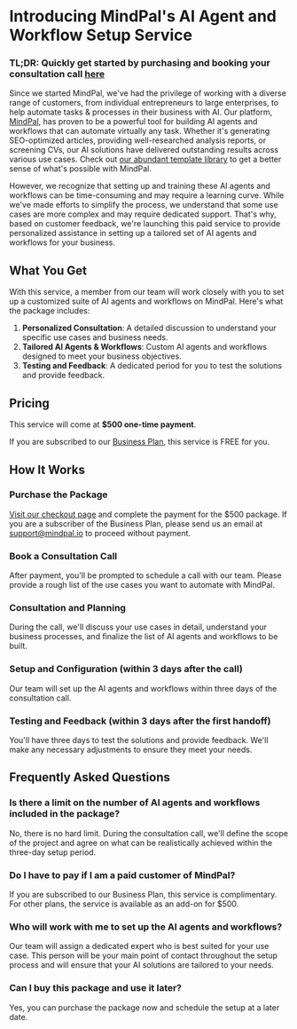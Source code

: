 # Introducing MindPal's AI Agent and Workflow Setup Service


### TL;DR: Quickly get started by purchasing and booking your consultation call [here](https://mindpalspace.lemonsqueezy.com/buy/806ea64f-b733-433e-a19f-57767c2c42aa)

Since we started MindPal, we've had the privilege of working with a diverse range of customers, from individual entrepreneurs to large enterprises, to help automate tasks & processes in their business with AI. Our platform, [MindPal](https://mindpal.io/), has proven to be a powerful tool for building AI agents and workflows that can automate virtually any task. Whether it's generating SEO-optimized articles, providing well-researched analysis reports, or screening CVs, our AI solutions have delivered outstanding results across various use cases. Check out [our abundant template library](https://mindpal.space/workflow) to get a better sense of what's possible with MindPal.

However, we recognize that setting up and training these AI agents and workflows can be time-consuming and may require a learning curve. While we've made efforts to simplify the process, we understand that some use cases are more complex and may require dedicated support. That's why, based on customer feedback, we're launching this paid service to provide personalized assistance in setting up a tailored set of AI agents and workflows for your business.

## What You Get 

With this service, a member from our team will work closely with you to set up a customized suite of AI agents and workflows on MindPal. Here's what the package includes:

1. **Personalized Consultation**: A detailed discussion to understand your specific use cases and business needs.
2. **Tailored AI Agents & Workflows**: Custom AI agents and workflows designed to meet your business objectives.
3. **Testing and Feedback**: A dedicated period for you to test the solutions and provide feedback.

## Pricing

This service will come at **$500 one-time payment**.

If you are subscribed to our [Business Plan](https://mindpal.space/pricing), this service is FREE for you.

## How It Works


<Steps>

### Purchase the Package

[Visit our checkout page](https://mindpalspace.lemonsqueezy.com/buy/806ea64f-b733-433e-a19f-57767c2c42aa) and complete the payment for the $500 package. If you are a subscriber of the Business Plan, please send us an email at support@mindpal.io to proceed without payment.

### Book a Consultation Call

After payment, you'll be prompted to schedule a call with our team. Please provide a rough list of the use cases you want to automate with MindPal.

### Consultation and Planning

During the call, we'll discuss your use cases in detail, understand your business processes, and finalize the list of AI agents and workflows to be built.

### Setup and Configuration (within 3 days after the call)

Our team will set up the AI agents and workflows within three days of the consultation call.

### Testing and Feedback (within 3 days after the first handoff)

You'll have three days to test the solutions and provide feedback. We'll make any necessary adjustments to ensure they meet your needs.

</Steps>

## Frequently Asked Questions

### Is there a limit on the number of AI agents and workflows included in the package?

No, there is no hard limit. During the consultation call, we'll define the scope of the project and agree on what can be realistically achieved within the three-day setup period.

### Do I have to pay if I am a paid customer of MindPal?

If you are subscribed to our Business Plan, this service is complimentary. For other plans, the service is available as an add-on for $500.

### Who will work with me to set up the AI agents and workflows?

Our team will assign a dedicated expert who is best suited for your use case. This person will be your main point of contact throughout the setup process and will ensure that your AI solutions are tailored to your needs.

### Can I buy this package and use it later?

Yes, you can purchase the package now and schedule the setup at a later date.

